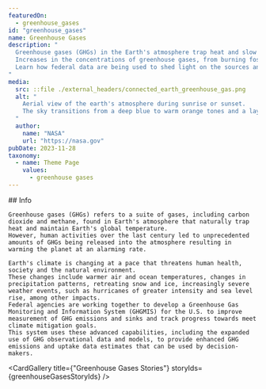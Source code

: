 ```yaml
---
featuredOn:
  - greenhouse_gases 
id: "greenhouse_gases"
name: Greenhouse Gases
description: "
  Greenhouse gases (GHGs) in the Earth's atmosphere trap heat and slow heat loss into space.
  Increases in the concentrations of greenhouse gases, from burning fossil fuels, has caused cascading changes to many of Earth's vital life-supporting systems.
  Learn how federal data are being used to shed light on the sources and hotspots of GHG emissions and to understand the associated impacts on the climate.
"
media:
  src: ::file ./external_headers/connected_earth_greenhouse_gas.png
  alt: "
    Aerial view of the earth's atmosphere during sunrise or sunset.
    The sky transitions from a deep blue to warm orange tones and a layer of clouds is bathed in golden light, creating a striking contrast between the darkened earth below and the bright sky above.
  "
  author:
    name: "NASA"
    url: "https://nasa.gov"
pubDate: 2023-11-28
taxonomy:
  - name: Theme Page
    values:
      - greenhouse gases
---
```



<VisitGHG />
<Block type='wide'>
  <Prose>
    ## Info

    Greenhouse gases (GHGs) refers to a suite of gases, including carbon dioxide and methane, found in Earth's atmosphere that naturally trap heat and maintain Earth's global temperature.
    However, human activities over the last century led to unprecedented amounts of GHGs being released into the atmosphere resulting in warming the planet at an alarming rate.

    Earth's climate is changing at a pace that threatens human health, society and the natural environment.
    These changes include warmer air and ocean temperatures, changes in precipitation patterns, retreating snow and ice, increasingly severe weather events, such as hurricanes of greater intensity and sea level rise, among other impacts.
    Federal agencies are working together to develop a Greenhouse Gas Monitoring and Information System (GHGMIS) for the U.S. to improve measurement of GHG emissions and sinks and track progress towards meet climate mitigation goals.
    This system uses these advanced capabilities, including the expanded use of GHG observational data and models, to provide enhanced GHG emissions and uptake data estimates that can be used by decision-makers.

  </Prose>

</Block>

<CardGallery
  title={"Greenhouse Gases Stories"}
  storyIds={greenhouseGasesStoryIds}
/>
